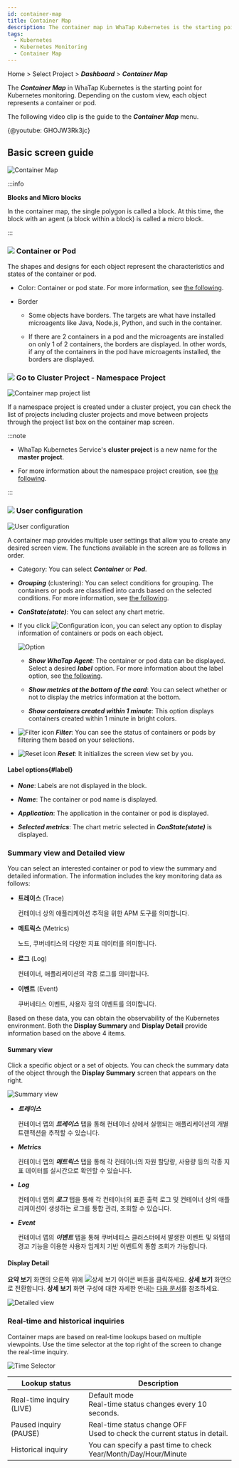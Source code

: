 ```yaml
---
id: container-map
title: Container Map
description: The container map in WhaTap Kubernetes is the starting point for Kubernetes monitoring.
tags:
  - Kubernetes
  - Kubernetes Monitoring
  - Container Map
---
```


Home > Select Project > **_Dashboard_** > **_Container Map_**

The **_Container Map_** in WhaTap Kubernetes is the starting point for Kubernetes monitoring. Depending on the custom view, each object represents a container or pod.

The following video clip is the guide to the **_Container Map_** menu.

{@youtube: GHOJW3Rk3jc}

## Basic screen guide

![Container Map](/img/kube-container-map-01.png)

:::info

**Blocks and Micro blocks**

In the container map, the single polygon is called a block. At this time, the block with an agent (a block within a block) is called a micro block.

:::

### ![](/img/number-01.png) Container or Pod

The shapes and designs for each object represent the characteristics and states of the container or pod.

-   Color: Container or pod state. For more information, see [the following](container-status).

-   Border

    -   Some objects have borders. The targets are what have installed microagents like Java, Node.js, Python, and such in the container. 

    -   If there are 2 containers in a pod and the microagents are installed on only 1 of 2 containers, the borders are displayed. In other words, if any of the containers in the pod have microagents installed, the borders are displayed.

### ![](/img/number-02.png) Go to Cluster Project - Namespace Project

![Container map project list](https://img.whatap.io/media/images/whatap_kubernetes_container_map_namespace_project_list.png)

If a namespace project is created under a cluster project, you can check the list of projects including cluster projects and move between projects through the project list box on the container map screen.

:::note

-   WhaTap Kubernetes Service's **cluster project** is a new name for the **master project**.

-   For more information about the namespace project creation, see [the following](namespace).

:::

### ![](/img/number-03.png) User configuration

![User configuration](/img/container-map-custom-view.png)

A container map provides multiple user settings that allow you to create any desired screen view. The functions available in the screen are as follows in order.

-   Category: You can select **_Container_** or **_Pod_**.

-   **_Grouping_** (clustering): You can select conditions for grouping. The containers or pods are classified into cards based on the selected conditions. For more information, see [the following](container-group).

-   **_ConState(state)_**: You can select any chart metric.

-   If you click ![Configuration icon](/img/ico-setting.svg), you can select any option to display information of containers or pods on each object.

    ![Option](/img/k8s-container-map-setting.png)

    -   **_Show WhaTap Agent_**: The container or pod data can be displayed. Select a desired **_label_** option. For more information about the label option, see [the following](#label).

    -   **_Show metrics at the bottom of the card_**: You can select whether or not to display the metrics information at the bottom.

    -   **_Show containers created within 1 minute_**: This option displays containers created within 1 minute in bright colors.

-   ![Filter icon](/img/ico-filter.svg) **_Filter_**: You can see the status of containers or pods by filtering them based on your selections.

-   ![Reset icon](/img/ico-reset.svg) **_Reset_**: It initializes the screen view set by you.

#### Label options{#label}

-   **_None_**: Labels are not displayed in the block.

-   **_Name_**: The container or pod name is displayed.

-   **_Application_**: The application in the container or pod is displayed.

-   **_Selected metrics_**: The chart metric selected in **_ConState(state)_** is displayed.

### Summary view and Detailed view

You can select an interested container or pod to view the summary and detailed information. The information includes the key monitoring data as follows:

-   **트레이스** (Trace)

    컨테이너 상의 애플리케이션 추적을 위한 APM 도구를 의미합니다. 

-   **메트릭스** (Metrics)

    노드, 쿠버네티스의 다양한 지표 데이터를 의미합니다. 

-   **로그** (Log)

    컨테이너, 애플리케이션의 각종 로그를 의미합니다.

-   **이벤트** (Event)

    쿠버네티스 이벤트, 사용자 정의 이벤트를 의미합니다. 

Based on these data, you can obtain the observability of the Kubernetes environment. Both the **Display Summary** and **Display Detail** provide information based on the above 4 items.

#### Summary view

Click a specific object or a set of objects. You can check the summary data of the object through the **Display Summary** screen that appears on the right.

![Summary view](https://img.whatap.io/media/images/whatap_kubernetes_container_map_right_summary.png)

-   **_트레이스_**

    컨테이너 맵의 **_트레이스_** 탭을 통해 컨테이너 상에서 실행되는 애플리케이션의 개별 트랜잭션을 추적할 수 있습니다.

-   **_Metrics_**

    컨테이너 맵의 **_메트릭스_** 탭을 통해 각 컨테이너의 자원 할당량, 사용량 등의 각종 지표 데이터를 실시간으로 확인할 수 있습니다.

-   **_Log_** 

    컨테이너 맵의 **_로그_** 탭을 통해 각 컨테이너의 표준 출력 로그 및 컨테이너 상의 애플리케이션이 생성하는 로그를 통합 관리, 조회할 수 있습니다.

-   **_Event_** 

    컨테이너 맵의 **_이벤트_** 탭을 통해 쿠버네티스 클러스터에서 발생한 이벤트 및 와탭의 경고 기능을 이용한 사용자 임계치 기반 이벤트의 통합 조회가 가능합니다. 

#### Display Detail

**요약 보기** 화면의 오른쪽 위에 ![상세 보기 아이콘](/img/ico-detail-mode.svg) 버튼을 클릭하세요. **상세 보기** 화면으로 전환합니다. **상세 보기** 화면 구성에 대한 자세한 안내는 [다음 문서](container-map-detail-mode)를 참조하세요.

![Detailed view](/img/container-map-detail-mode.png)

### Real-time and historical inquiries

Container maps are based on real-time lookups based on multiple viewpoints. Use the time selector at the top right of the screen to change the real-time inquiry.

![Time Selector](/img/kubernetes-time-seletor.png)

| Lookup status               | Description                                                                           |
| --------------------------- | ------------------------------------------------------------------------------------- |
| Real-time inquiry (LIVE)    | Default mode<br/>Real-time status changes every 10 seconds.                           |
| Paused inquiry (PAUSE)      | Real-time status change OFF<br/>Used to check the current status in detail.           |
| Historical inquiry          | You can specify a past time to check<br/>Year/Month/Day/Hour/Minute                   |
